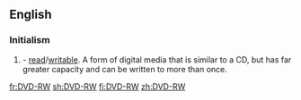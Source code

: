 ==English==

===Initialism===
{{rfc-header|Initialism}}
{{head|en|initialism}}

# {{w|Digital Versatile Disc}} - [[read]]/[[writable]]. A form of digital media that is similar to a CD, but has far greater capacity and can be written to more than once.

[[fr:DVD-RW]]
[[sh:DVD-RW]]
[[fi:DVD-RW]]
[[zh:DVD-RW]]